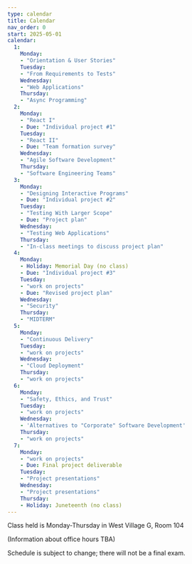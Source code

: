 ```yaml
---
type: calendar
title: Calendar
nav_order: 0
start: 2025-05-01
calendar:
  1:
    Monday:
    - "Orientation & User Stories"
    Tuesday: 
    - "From Requirements to Tests"
    Wednesday: 
    - "Web Applications"
    Thursday:
    - "Async Programming" 
  2:
    Monday:
    - "React I"
    - Due: "Individual project #1"
    Tuesday:
    - "React II"
    - Due: "Team formation survey"
    Wednesday:
    - "Agile Software Development"
    Thursday:
    - "Software Engineering Teams"    
  3:
    Monday:
    - "Designing Interactive Programs"
    - Due: "Individual project #2"
    Tuesday:
    - "Testing With Larger Scope"
    - Due: "Project plan"
    Wednesday:
    - "Testing Web Applications"
    Thursday:
    - "In-class meetings to discuss project plan"    
  4:
    Monday:
    - Holiday: Memorial Day (no class)
    - Due: "Individual project #3"
    Tuesday:
    - "work on projects"
    - Due: "Revised project plan"
    Wednesday:
    - "Security"
    Thursday:
    - "MIDTERM"    
  5:
    Monday:
    - "Continuous Delivery"
    Tuesday:
    - "work on projects"
    Wednesday:
    - "Cloud Deployment"
    Thursday:
    - "work on projects"    
  6:
    Monday:
    - "Safety, Ethics, and Trust"
    Tuesday:
    - "work on projects"
    Wednesday:
    - 'Alternatives to "Corporate" Software Development'
    Thursday:
    - "work on projects"    
  7:
    Monday:
    - "work on projects"
    - Due: Final project deliverable
    Tuesday:
    - "Project presentations"
    Wednesday:
    - "Project presentations"
    Thursday:
    - Holiday: Juneteenth (no class)
---
```


Class held is Monday-Thursday in West Village G, Room 104

(Information about office hours TBA)

Schedule is subject to change; there will not be a final exam.